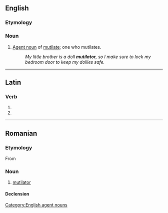 ==English==

===Etymology===
{{suffix|en|mutilate|or}}

===Noun===
{{en-noun}}

# [[agent noun|Agent noun]] of [[mutilate]]; one who mutilates.
#: ''My little brother is a doll '''mutilator''', so I make sure to lock my bedroom door to keep my dollies safe.''

[[Category:English agent nouns]]

----

==Latin==

===Verb===
{{la-verb-form|mutilātor}}

# {{inflection of|la|mutilō||2|s|futr|pasv|impr}}
# {{inflection of|la|mutilō||3|s|futr|pasv|impr}}

----

==Romanian==

===Etymology===
From {{bor|ro|fr|mutilateur}}

===Noun===
{{ro-noun|m|mutilatori}}

# [[mutilator]]

====Declension====
{{ro-noun-m}}